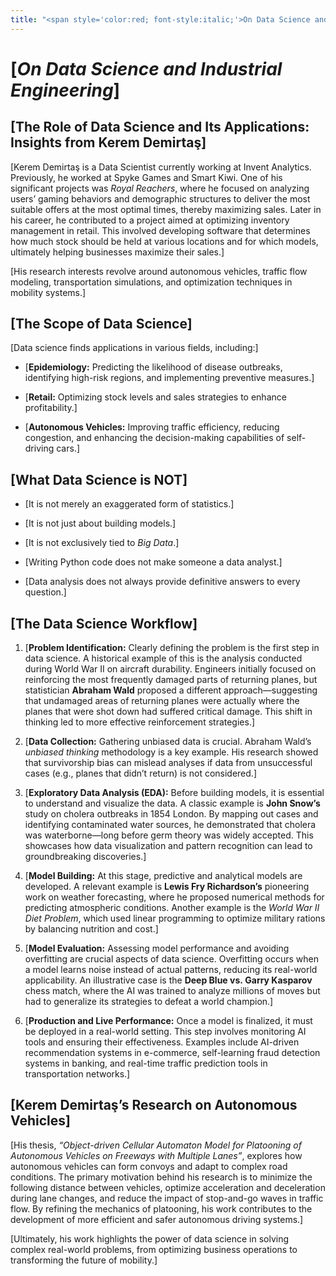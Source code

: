 ```yaml
---
title: "<span style='color:red; font-style:italic;'>On Data Science and Industrial Engineering</span>"
---
```


# [***On Data Science and Industrial Engineering***]

## [**The Role of Data Science and Its Applications: Insights from Kerem Demirtaş**]

[Kerem Demirtaş is a Data Scientist currently working at Invent Analytics. Previously, he worked at Spyke Games and Smart Kiwi. One of his significant projects was *Royal Reachers*, where he focused on analyzing users' gaming behaviors and demographic structures to deliver the most suitable offers at the most optimal times, thereby maximizing sales. Later in his career, he contributed to a project aimed at optimizing inventory management in retail. This involved developing software that determines how much stock should be held at various locations and for which models, ultimately helping businesses maximize their sales.]

[His research interests revolve around autonomous vehicles, traffic flow modeling, transportation simulations, and optimization techniques in mobility systems.]

## [**The Scope of Data Science**]

[Data science finds applications in various fields, including:]

-   [**Epidemiology:** Predicting the likelihood of disease outbreaks, identifying high-risk regions, and implementing preventive measures.]

-   [**Retail:** Optimizing stock levels and sales strategies to enhance profitability.]

-   [**Autonomous Vehicles:** Improving traffic efficiency, reducing congestion, and enhancing the decision-making capabilities of self-driving cars.]

## [**What Data Science is NOT**]

-   [It is not merely an exaggerated form of statistics.]

-   [It is not just about building models.]

-   [It is not exclusively tied to *Big Data*.]

-   [Writing Python code does not make someone a data analyst.]

-   [Data analysis does not always provide definitive answers to every question.]

## [**The Data Science Workflow**]

1.  [**Problem Identification:** Clearly defining the problem is the first step in data science. A historical example of this is the analysis conducted during World War II on aircraft durability. Engineers initially focused on reinforcing the most frequently damaged parts of returning planes, but statistician **Abraham Wald** proposed a different approach—suggesting that undamaged areas of returning planes were actually where the planes that were shot down had suffered critical damage. This shift in thinking led to more effective reinforcement strategies.]

2.  [**Data Collection:** Gathering unbiased data is crucial. Abraham Wald’s *unbiased thinking* methodology is a key example. His research showed that survivorship bias can mislead analyses if data from unsuccessful cases (e.g., planes that didn’t return) is not considered.]

3.  [**Exploratory Data Analysis (EDA):** Before building models, it is essential to understand and visualize the data. A classic example is **John Snow’s** study on cholera outbreaks in 1854 London. By mapping out cases and identifying contaminated water sources, he demonstrated that cholera was waterborne—long before germ theory was widely accepted. This showcases how data visualization and pattern recognition can lead to groundbreaking discoveries.]

4.  [**Model Building:** At this stage, predictive and analytical models are developed. A relevant example is **Lewis Fry Richardson’s** pioneering work on weather forecasting, where he proposed numerical methods for predicting atmospheric conditions. Another example is the *World War II Diet Problem*, which used linear programming to optimize military rations by balancing nutrition and cost.]

5.  [**Model Evaluation:** Assessing model performance and avoiding overfitting are crucial aspects of data science. Overfitting occurs when a model learns noise instead of actual patterns, reducing its real-world applicability. An illustrative case is the **Deep Blue vs. Garry Kasparov** chess match, where the AI was trained to analyze millions of moves but had to generalize its strategies to defeat a world champion.]

6.  [**Production and Live Performance:** Once a model is finalized, it must be deployed in a real-world setting. This step involves monitoring AI tools and ensuring their effectiveness. Examples include AI-driven recommendation systems in e-commerce, self-learning fraud detection systems in banking, and real-time traffic prediction tools in transportation networks.]

## [**Kerem Demirtaş’s Research on Autonomous Vehicles**]

[His thesis, *"Object-driven Cellular Automaton Model for Platooning of Autonomous Vehicles on Freeways with Multiple Lanes"*, explores how autonomous vehicles can form convoys and adapt to complex road conditions. The primary motivation behind his research is to minimize the following distance between vehicles, optimize acceleration and deceleration during lane changes, and reduce the impact of stop-and-go waves in traffic flow. By refining the mechanics of platooning, his work contributes to the development of more efficient and safer autonomous driving systems.]

[Ultimately, his work highlights the power of data science in solving complex real-world problems, from optimizing business operations to transforming the future of mobility.]


